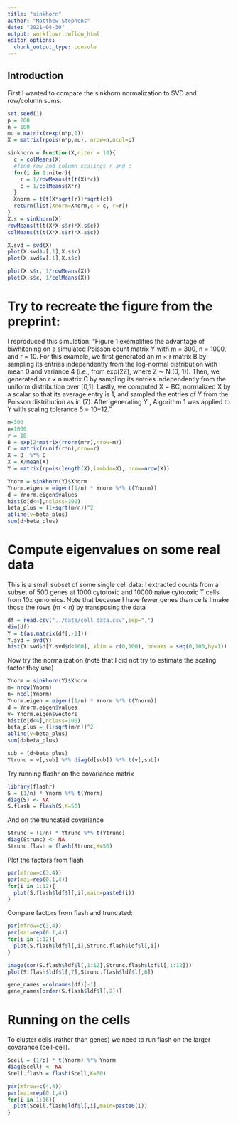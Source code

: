 ```yaml
---
title: "sinkhorn"
author: "Matthew Stephens"
date: "2021-04-30"
output: workflowr::wflow_html
editor_options:
  chunk_output_type: console
---
```


## Introduction

First I wanted to compare the sinkhorn normalization to SVD and row/column sums.


```r
set.seed(1)
p = 200
n = 100
mu = matrix(rexp(n*p,1)) 
X = matrix(rpois(n*p,mu), nrow=n,ncol=p)
```


```r
sinkhorn = function(X,niter = 10){
  c = colMeans(X)
  #find row and column scalings r and c
  for(i in 1:niter){
    r = 1/rowMeans(t(t(X)*c))
    c = 1/colMeans(X*r)
  }
  Xnorm = t(t(X*sqrt(r))*sqrt(c))
  return(list(Xnorm=Xnorm,c = c, r=r))
}
X.s = sinkhorn(X)
rowMeans(t(t(X*X.s$r)*X.s$c))
colMeans(t(t(X*X.s$r)*X.s$c))
```


```r
X.svd = svd(X)
plot(X.svd$u[,1],X.s$r)
plot(X.svd$v[,1],X.s$c)

plot(X.s$r, 1/rowMeans(X))
plot(X.s$c, 1/colMeans(X))
```


# Try to recreate the figure from the preprint:

I reproduced this simulation:
"Figure 1 exemplifies the advantage of biwhitening on a simulated Poisson count matrix Y with m = 300, n = 1000, and r = 10. For this example, we first generated an m × r matrix B by sampling its entries independently from the log-normal distribution with mean 0 and variance 4 (i.e., from exp(2Z), where Z ∼ N (0, 1)). Then, we generated an r × n matrix C by sampling its entries independently from the uniform distribution over [0,1]. Lastly, we computed X = BC, normalized X by a scalar so that its average entry is 1, and sampled the entries of Y from the Poisson distribution as in (7). After generating Y , Algorithm 1 was applied to Y with scaling tolerance δ = 10−12."


```r
m=300
n=1000
r = 10
B = exp(2*matrix(rnorm(m*r),nrow=m))
C = matrix(runif(r*n),nrow=r)
X = B  %*% C
X = X/mean(X)
Y = matrix(rpois(length(X),lambda=X), nrow=nrow(X))
```

```r
Ynorm = sinkhorn(Y)$Xnorm
Ynorm.eigen = eigen((1/n) * Ynorm %*% t(Ynorm))
d = Ynorm.eigen$values
hist(d[d<4],nclass=100)
beta_plus = (1+sqrt(m/n))^2
abline(v=beta_plus)
sum(d>beta_plus)
```


# Compute eigenvalues on some real data

This is a small subset of some single cell data: I extracted counts from a subset of 500 genes at 1000 cytotoxic and 10000 naive cytotoxic T cells from 10x genomics.  Note that because
I have fewer genes than cells I make those the rows ($m<n$) by transposing the data
```r
df = read.csv("../data/cell_data.csv",sep=",")
dim(df)
Y = t(as.matrix(df[,-1]))
Y.svd = svd(Y)
hist(Y.svd$d[Y.svd$d<100], xlim = c(0,100), breaks = seq(0,100,by=1))
```


Now try the normalization (note that I did not try to estimate the scaling factor they use)
```r
Ynorm = sinkhorn(Y)$Xnorm
m= nrow(Ynorm)
n= ncol(Ynorm)
Ynorm.eigen = eigen((1/n) * Ynorm %*% t(Ynorm))
d = Ynorm.eigen$values
v= Ynorm.eigen$vectors
hist(d[d<4],nclass=100)
beta_plus = (1+sqrt(m/n))^2
abline(v=beta_plus)
sum(d>beta_plus)

sub = (d>beta_plus)
Ytrunc = v[,sub] %*% diag(d[sub]) %*% t(v[,sub])
```

Try running flashr on the covariance matrix
```r
library(flashr)
S = (1/n) * Ynorm %*% t(Ynorm)
diag(S) <- NA
S.flash = flash(S,K=50)
```

And on the truncated covariance
```r
Strunc = (1/n) * Ytrunc %*% t(Ytrunc)
diag(Strunc) <- NA
Strunc.flash = flash(Strunc,K=50)
```

Plot the factors from flash

```r
par(mfrow=c(3,4))
par(mai=rep(0.1,4))
for(i in 1:12){
  plot(S.flash$ldf$l[,i],main=paste0(i))
}
```

Compare factors from flash and truncated:
```r
par(mfrow=c(3,4))
par(mai=rep(0.1,4))
for(i in 1:12){
  plot(S.flash$ldf$l[,i],Strunc.flash$ldf$l[,i])
}
```


```r
image(cor(S.flash$ldf$l[,1:12],Strunc.flash$ldf$l[,1:12]))
plot(S.flash$ldf$l[,7],Strunc.flash$ldf$l[,6])
```

```r
gene_names =colnames(df)[-1]
gene_names[order(S.flash$ldf$l[,2])]
```


# Running on the cells

To cluster cells (rather than genes) we need to run flash on
the larger covarance (cell-cell).

```r
Scell = (1/p) * t(Ynorm) %*% Ynorm
diag(Scell) <- NA
Scell.flash = flash(Scell,K=50)
```


```r
par(mfrow=c(4,4))
par(mai=rep(0.1,4))
for(i in 1:16){
  plot(Scell.flash$ldf$l[,i],main=paste0(i))
}
```

